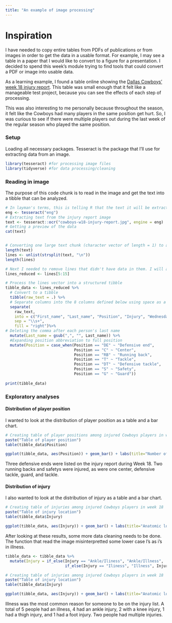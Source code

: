 ```yaml
---
title: "An example of image processing"
---
```



# Inspiration
I have needed to copy entire tables from PDFs of publications or from images in order to get the data in a usable format. For example, I may see a table in a paper that I would like to convert to a figure for a presentation. I decided to spend this week's module trying to find tools that could convert a PDF or image into usable data. 

As a learning example, I found a table online showing the [Dallas Cowboys' week 18 injury report](https://insidethestar.com/cowboys-vs-commanders-injury-report-whos-out-for-week-18). This table was small enough that it felt like a manageable test project, because you can see the effects of each step of processing. 

This was also interesting to me personally because throughout the season, it felt like the Cowboys had many players in the same position get hurt. So, I was curious to see if there were multiple players out during the last week of the regular season who played the same position. 

### Setup

Loading all necessary packages. Tesseract is the package that I'll use for extracting data from an image.

```r
library(tesseract) #for processing image files
library(tidyverse) #for data processing/cleaning
```


### Reading in image
The purpose of this code chunk is to read in the image and get the text into a tibble that can be analyzed. 
```r
# In layman's terms, this is telling R that the text it will be extracting is in English
eng <- tesseract("eng")
# Extracting text from the injury report image
text <- tesseract::ocr("cowboys-w18-injury-report.jpg", engine = eng)
# Getting a preview of the data
cat(text)


# Converting one large text chunk (character vector of length = 1) to a vector where each line is its own element in the vector (length = 16), using "/n" as the separator
length(text)
lines <- unlist(strsplit(text, "\n"))
length(lines)

# Next I needed to remove lines that didn't have data in them. I will apply my own column headers in the next step
lines_reduced <- lines[5:15]

# Process the lines vector into a structured tibble
tibble_data <- lines_reduced %>%
  # Convert to a tibble
  tibble(raw_text = .) %>%
  # Separate columns into the 8 columns defined below using space as a separator
  separate(
    raw_text, 
    into = c("First_name", "Last_name", "Position", "Injury", "Wednesday_participation", "Thursday_participation", "Friday_participation", "Game_Status"), 
    sep = "\\s+", 
    fill = "right")%>%
# Deleting the comma after each person's last name
  mutate(Last_name = gsub(",", "", Last_name)) %>%
  #Expanding position abbreviation to full position
  mutate(Position = case_when(Position == "DE" ~ "Defensive end",
                              Position == "C" ~ "Center",
                              Position == "RB" ~ "Running back",
                              Position == "T" ~ "Tackle",
                              Position == "DT" ~ "Defensive tackle",
                              Position == "S" ~ "Safety",
                              Position == "G" ~ "Guard"))
  
print(tibble_data)

```

### Exploratory analyses
#### Distribution of player position
I wanted to look at the distribution of player position as a table and a bar chart.
```r
# Creating table of player positions among injured Cowboys players in week 18
paste("Table of player position")
table(tibble_data$Position)

ggplot(tibble_data, aes(Position)) + geom_bar() + labs(title="Number of injured Cowboys players per position - Week 18")
```
Three defensive ends were listed on the injury report during Week 18. Two running backs and safetys were injured, as were one center, defensive tackle, guard, and tackle.


#### Distribution of injury
I also wanted to look at the distribution of injury as a table and a bar chart.
```r
# Creating table of injuries among injured Cowboys players in week 18
paste("Table of injury location")
table(tibble_data$Injury)

ggplot(tibble_data, aes(Injury)) + geom_bar() + labs(title="Anatomic location of injuries among Cowboys players - Week 18")
```

After looking at these results, some more data cleaning needs to be done. The function that read the image misinterpretted some lower case l's as i's in illness. 

```r
tibble_data <- tibble_data %>%
  mutate(Injury = if_else(Injury == "Ankle/Iliness", "Ankle/Illness", 
                          if_else(Injury == "Iliness", "Illness", Injury)))

# Creating table of injuries among injured Cowboys players in week 18
paste("Table of injury location")
table(tibble_data$Injury)

ggplot(tibble_data, aes(Injury)) + geom_bar() + labs(title="Anatomic location of injuries among Cowboys players - Week 18")
```

Illness was the most common reason for someone to be on the injury list. A total of 5 people had an illness, 4 had an ankle injury, 2 with a knee injury, 1 had a thigh injury, and 1 had a foot injury. Two people had multiple injuries.